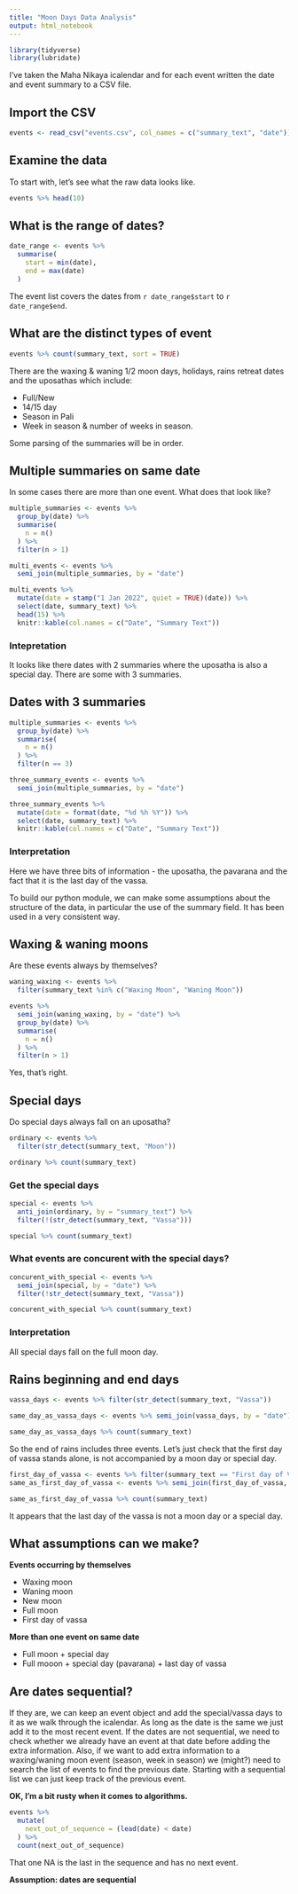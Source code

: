```yaml
---
title: "Moon Days Data Analysis"
output: html_notebook
---
```


```r
library(tidyverse)
library(lubridate)
```

I've taken the Maha Nikaya icalendar and for each event written the date and
event summary to a CSV file. 

## Import the CSV
```r
events <- read_csv("events.csv", col_names = c("summary_text", "date"))
```

## Examine the data

To start with, let's see what the raw data looks like.
```r
events %>% head(10)
```

## What is the range of dates?
```r
date_range <- events %>% 
  summarise(
    start = min(date),
    end = max(date)
  )
```

The event list covers the dates from `r date_range$start` to `r date_range$end`.

## What are the distinct types of event

```r
events %>% count(summary_text, sort = TRUE)
```

There are the waxing & waning 1/2 moon days, holidays, rains retreat dates and the uposathas which include:

- Full/New
- 14/15 day
- Season in Pali
- Week in season & number of weeks in season.

Some parsing of the summaries will be in order.

## Multiple summaries on same date

In some cases there are more than one event. What does that look like?
```r
multiple_summaries <- events %>% 
  group_by(date) %>%
  summarise(
    n = n()
  ) %>%
  filter(n > 1)

multi_events <- events %>% 
  semi_join(multiple_summaries, by = "date")

multi_events %>%
  mutate(date = stamp("1 Jan 2022", quiet = TRUE)(date)) %>%
  select(date, summary_text) %>%
  head(15) %>%
  knitr::kable(col.names = c("Date", "Summary Text"))
```
### Intepretation

It looks like there dates with 2 summaries where the uposatha is also a
special day. There are some with 3 summaries.

## Dates with 3 summaries
```r
multiple_summaries <- events %>% 
  group_by(date) %>%
  summarise(
    n = n()
  ) %>%
  filter(n == 3)

three_summary_events <- events %>% 
  semi_join(multiple_summaries, by = "date")

three_summary_events %>%
  mutate(date = format(date, "%d %h %Y")) %>%
  select(date, summary_text) %>%
  knitr::kable(col.names = c("Date", "Summary Text"))
```
### Interpretation

Here we have three bits of information - the uposatha, the pavarana and the
fact that it is the last day of the vassa. 

To build our python module, we can make some assumptions about the structure of
the data, in particular the use of the summary field. It has been used in a
very consistent way.

## Waxing & waning moons

Are these events always by themselves?
```r
waning_waxing <- events %>%
  filter(summary_text %in% c("Waxing Moon", "Waning Moon"))

events %>% 
  semi_join(waning_waxing, by = "date") %>%
  group_by(date) %>%
  summarise(
    n = n()
  ) %>%
  filter(n > 1)
```
Yes, that's right.

## Special days

Do special days always fall on an uposatha?
```r
ordinary <- events %>%
  filter(str_detect(summary_text, "Moon"))

ordinary %>% count(summary_text)
```
### Get the special days
```r
special <- events %>%
  anti_join(ordinary, by = "summary_text") %>%
  filter(!(str_detect(summary_text, "Vassa")))

special %>% count(summary_text)
```
### What events are concurent with the special days?
```r
concurent_with_special <- events %>% 
  semi_join(special, by = "date") %>%
  filter(!str_detect(summary_text, "Vassa"))

concurent_with_special %>% count(summary_text)
```
### Interpretation

All special days fall on the full moon day.

## Rains beginning and end days
```r
vassa_days <- events %>% filter(str_detect(summary_text, "Vassa"))

same_day_as_vassa_days <- events %>% semi_join(vassa_days, by = "date")

same_day_as_vassa_days %>% count(summary_text)
```
So the end of rains includes three events. Let's just check that the first day
of vassa stands alone, is not accompanied by a moon day or special day.
```r
first_day_of_vassa <- events %>% filter(summary_text == "First day of Vassa")
same_as_first_day_of_vassa <- events %>% semi_join(first_day_of_vassa, by = "date")

same_as_first_day_of_vassa %>% count(summary_text)
```

It appears that the last day of the vassa is not a moon day or a special day.

## What assumptions can we make?

**Events occurring by themselves**

- Waxing moon
- Waning moon
- New moon
- Full moon
- First day of vassa

**More than one event on same date**

- Full moon + special day
- Full mooon + special day (pavarana) + last day of vassa

## Are dates sequential?

If they are, we can keep an event object and add the special/vassa days to it
as we walk through the icalendar. As long as the date is the same we just add
it to the most recent event. If the dates are not sequential, we need to check whether we already
have an event at that date before adding the extra information. Also, if we want to add extra 
information to a waxing/waning moon event (season, week in season) we (might?) need to 
search the list of events to find the previous date. Starting with a sequential 
list we can just keep track of the previous event.

**OK, I'm  a bit rusty when it comes to algorithms.**

```r
events %>%
  mutate(
    next_out_of_sequence = (lead(date) < date)
  ) %>%
  count(next_out_of_sequence)
```
That one NA is the last in the sequence and has no next event. 

**Assumption: dates are sequential**
